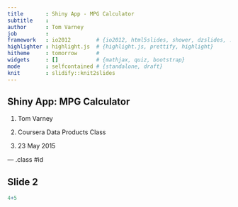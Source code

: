 ```yaml
---
title       : Shiny App - MPG Calculator
subtitle    : 
author      : Tom Varney
job         : 
framework   : io2012        # {io2012, html5slides, shower, dzslides, ...}
highlighter : highlight.js  # {highlight.js, prettify, highlight}
hitheme     : tomorrow      # 
widgets     : []            # {mathjax, quiz, bootstrap}
mode        : selfcontained # {standalone, draft}
knit        : slidify::knit2slides
---
```



## Shiny App: MPG Calculator

1. Tom Varney <p>
2. Coursera Data Products Class <p>
3. 23 May 2015  <p>

--- .class #id 

## Slide 2


```r
4+5
```